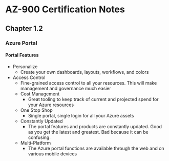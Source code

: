 # AZ-900 Certification Notes
## Chapter 1.2
### Azure Portal
#### Portal Features
* Personalize
	* Create your own dashboards, layouts, workflows, and colors
* Access Control
	* Fine-grained access control to all your resources. This will make management and governance much easier
	* Cost Management
		* Great tooling to keep track of current and projected spend for your Azure resources
	* One Stop Shop
		* Single portal, single login for all your Azure assets
	* Constantly Updated
		* The portal features and products are constantly updated. Good as you get the latest and greatest. Bad because it can be confusing.
	* Multi-Platform
		* The Azure portal functions are available through the web and on various mobile devices